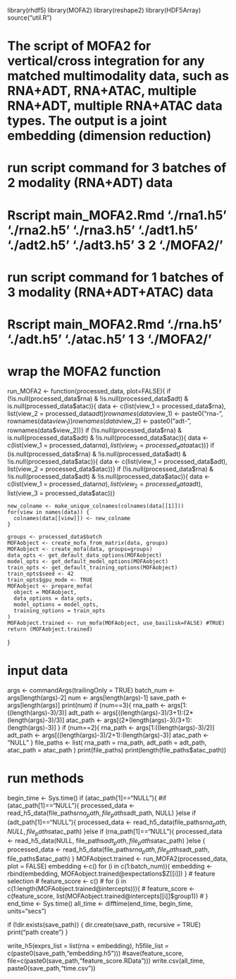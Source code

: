library(rhdf5)
library(MOFA2)
library(reshape2)
library(HDF5Array)
source("util.R")

# The script of MOFA2 for vertical/cross integration for any matched multimodality data, such as RNA+ADT, RNA+ATAC, multiple RNA+ADT, multiple RNA+ATAC data types. The output is a joint embedding (dimension reduction)
# run script command for 3 batches of 2 modality (RNA+ADT) data 
# Rscript main_MOFA2.Rmd  './rna1.h5' './rna2.h5' './rna3.h5' './adt1.h5' './adt2.h5' './adt3.h5' 3 2 './MOFA2/'
# run script command for 1 batches of 3 modality (RNA+ADT+ATAC) data 
# Rscript main_MOFA2.Rmd  './rna.h5' './adt.h5' './atac.h5' 1 3 './MOFA2/'

# wrap the MOFA2 function
run_MOFA2 <- function(processed_data,  plot=FALSE){
    if (!is.null(processed_data$rna) & !is.null(processed_data$adt) & is.null(processed_data$atac)){
      data <- c(list(view_1 = processed_data$rna), list(view_2 = processed_data$adt))
      rownames(data$view_1) <- paste0("rna-", rownames(data$view_1) )
      rownames(data$view_2) <- paste0("adt-", rownames(data$view_2))}
    if (!is.null(processed_data$rna) & is.null(processed_data$adt) & !is.null(processed_data$atac)){
      data <- c(list(view_1 = processed_data$rna), list(view_2 = processed_data$atac))} 
    if (is.null(processed_data$rna) & !is.null(processed_data$adt) & !is.null(processed_data$atac)){
      data <- c(list(view_1 = processed_data$adt), list(view_2 = processed_data$atac))} 
    if (!is.null(processed_data$rna) & !is.null(processed_data$adt) & !is.null(processed_data$atac)){
      data <- c(list(view_1 = processed_data$rna), list(view_2 = processed_data$adt), list(view_3 = processed_data$atac))}
  
    new_colname <- make_unique_colnames(colnames(data[[1]]))
    for(view in names(data)) {
      colnames(data[[view]]) <- new_colname
    }

    groups <- processed_data$batch
    MOFAobject <- create_mofa_from_matrix(data, groups)
    MOFAobject <- create_mofa(data, groups=groups)
    data_opts <- get_default_data_options(MOFAobject)
    model_opts <- get_default_model_options(MOFAobject)
    train_opts <- get_default_training_options(MOFAobject)
    train_opts$seed <- 42
    train_opts$gpu_mode <- TRUE
    MOFAobject <- prepare_mofa(
      object = MOFAobject,
      data_options = data_opts,
      model_options = model_opts,
      training_options = train_opts
    )
    MOFAobject.trained <- run_mofa(MOFAobject, use_basilisk=FALSE) #TRUE)
    return (MOFAobject.trained)
}

# input data
args <- commandArgs(trailingOnly = TRUE)
batch_num <-  args[length(args)-2]
num <-  args[length(args)-1]
save_path <- args[length(args)]
print(num)
if (num==3){
  rna_path <- args[1:((length(args)-3)/3)] 
  adt_path <- args[((length(args)-3)/3+1):(2*(length(args)-3)/3)]
  atac_path <- args[(2*(length(args)-3)/3+1):(length(args)-3)]
}
if (num==2){
  rna_path <- args[1:((length(args)-3)/2)] 
  adt_path <- args[((length(args)-3)/2+1):(length(args)-3)]
  atac_path <- "NULL"
}
file_paths <- list(
  rna_path = rna_path,
  adt_path = adt_path,
  atac_path = atac_path
)
print(file_paths)
print(length(file_paths$atac_path))

# run methods
begin_time <- Sys.time()
if (atac_path[1]=="NULL"){  #if (atac_path[1]=="NULL"){ 
processed_data <- read_h5_data(file_paths$rna_path, file_paths$adt_path, NULL)
}else if (adt_path[1]=="NULL"){
processed_data <- read_h5_data(file_paths$rna_path, NULL, file_paths$atac_path)
}else if (rna_path[1]=="NULL"){
processed_data <- read_h5_data(NULL, file_paths$adt_path, file_paths$atac_path)
}else {
processed_data <- read_h5_data(file_paths$rna_path, file_paths$adt_path, file_paths$atac_path)
}
MOFAobject.trained <- run_MOFA2(processed_data, plot = FALSE)
embedding <-c()
for (i in c(1:batch_num)){
  embedding <- rbind(embedding, MOFAobject.trained@expectations$Z[[i]])
}
# feature selection
# feature_score <- c()
# for (i in c(1:length(MOFAobject.trained@intercepts))){
#   feature_score <- c(feature_score, list(MOFAobject.trained@intercepts[[i]]$group1))
# }
end_time <- Sys.time()
all_time <- difftime(end_time, begin_time, units="secs")

if (!dir.exists(save_path)) {
   dir.create(save_path, recursive = TRUE)
   print("path create")
}
 
write_h5(exprs_list = list(rna = embedding), 
              h5file_list = c(paste0(save_path,"embedding.h5")))
#save(feature_score, file=c(paste0(save_path,"feature_score.RData")))
write.csv(all_time, paste0(save_path,"time.csv"))



